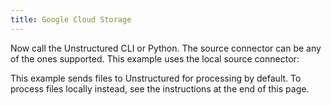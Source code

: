 ```yaml
---
title: Google Cloud Storage
---
```



<NewDocument />


<SharedGoogleCloudStorage />

Now call the Unstructured CLI or Python. The source connector can be any of the ones supported. This example uses the local source connector:

This example sends files to Unstructured for processing by default. To process files locally instead, see the instructions at the end of this page.


<CodeGroup>
  <GoogleCloudStorageAPISh />
  <GoogleCloudStorageAPIPyV2 />
  <GoogleCloudStorageAPIPyV1 />
</CodeGroup>


<SharedPartitionByAPIOSS/>

